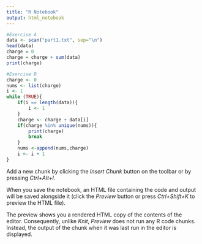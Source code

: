 ---
title: "R Notebook"
output: html_notebook
---

```{r}
#Exercise A
data <- scan("part1.txt", sep="\n")
head(data)
charge = 0
charge = charge + sum(data)
print(charge)
```
```{r}
#Exercise B
charge <- 0
nums <- list(charge)
i <- 1 
while (TRUE){
    if(i == length(data)){
        i <- 1 
    }
    charge <- charge + data[i]
    if(charge %in% unique(nums)){
        print(charge)
        break
    }
    nums <-append(nums,charge)
    i <- i + 1
}
```

Add a new chunk by clicking the *Insert Chunk* button on the toolbar or by pressing *Ctrl+Alt+I*.

When you save the notebook, an HTML file containing the code and output will be saved alongside it (click the *Preview* button or press *Ctrl+Shift+K* to preview the HTML file).

The preview shows you a rendered HTML copy of the contents of the editor. Consequently, unlike *Knit*, *Preview* does not run any R code chunks. Instead, the output of the chunk when it was last run in the editor is displayed.
